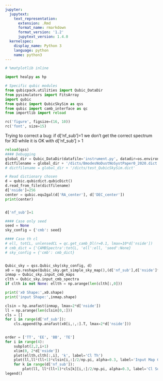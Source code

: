 ```yaml
---
jupyter:
  jupytext:
    text_representation:
      extension: .Rmd
      format_name: rmarkdown
      format_version: '1.2'
      jupytext_version: 1.4.0
  kernelspec:
    display_name: Python 3
    language: python
    name: python3
---
```


```python
# %matplotlib inline

import healpy as hp

# Specific qubic modules
from qubicpack.utilities import Qubic_DataDir
from pysimulators import FitsArray
import qubic
from qubic import QubicSkySim as qss
from qubic import camb_interface as qc
from importlib import reload

rc('figure', figsize=(16, 10))
rc('font', size=15)
```

Trying to correct a bug: if d['nf_sub']=1 we don't get the correct spectrum for X0 while it is OK with d['nf_sub'] > 1

```python
reload(qss)
#### Debugging
global_dir = Qubic_DataDir(datafile='instrument.py', datadir=os.environ['QUBIC_DATADIR'])
dictfilename = global_dir + '/dicts/BmodesNoDustNoSystPaper0_2020.dict'
# dictfilename = global_dir + '/dicts/test_QubicSkySim.dict'

# Read dictionary chosen
d = qubic.qubicdict.qubicDict()
d.read_from_file(dictfilename)
d['nside']=256
center = qubic.equ2gal(d['RA_center'], d['DEC_center'])
print(center)


d['nf_sub']=1

#### Case only seed
seed = None
sky_config = {'cmb': seed}

#### Case th cl
# ell, totCL, unlensedCL = qc.get_camb_Dl(r=0.1, lmax=10*d['nside'])
# cmb_dict = {'CAMBSpectra':totCL, 'ell':ell, 'seed':None}
# sky_config = {'cmb': cmb_dict}    


Qubic_sky = qss.Qubic_sky(sky_config, d)
x0 = np.reshape(Qubic_sky.get_simple_sky_map(),(d['nf_sub'],d['nside']**2*12,3))
inmap = Qubic_sky.input_cmb_maps
clth = Qubic_sky.input_cmb_spectra
if clth is not None: ellth = np.arange(len(clth[:,0]))

print('x0 Shape:',x0.shape)
print('input Shape:',inmap.shape)

clsin = hp.anafast(inmap, lmax=2*d['nside'])
ll = np.arange(len(clsin[0,:]))
cls = []
for i in range(d['nf_sub']):
    cls.append(hp.anafast(x0[i,:,:].T, lmax=2*d['nside']))

    
order = ['TT', 'EE', 'BB', 'TE']
for i in range(4):
    subplot(2,2,i+1)
    xlim(0, 2*d['nside'])
    plot(ellth,clth[:,i], 'k', label='Cl Th')
    plot(ll,ll*(ll+1)*clsin[i,:]/2/np.pi, alpha=0.3, label='Input Map Cl')
    for k in range(d['nf_sub']):
        plot(ll, ll*(ll+1)*cls[k][i,:]/2/np.pi, alpha=0.3, label='Cl Sub {}'.format(k))
legend()

```

```python

```

```python

```
